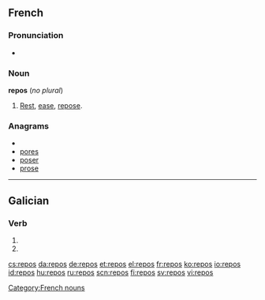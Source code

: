 ==French==

===Pronunciation===
* {{audio|Fr-repos.ogg|audio}}

===Noun===
'''repos''' {{m}} (''no plural'')

# [[rest|Rest]], [[ease]], [[repose]].

===Anagrams===
* {{alphagram|eoprs}}
* [[pores#French|pores]]
* [[poser#French|poser]]
* [[prose#French|prose]]

[[Category:French nouns]]

----

==Galician==

===Verb===
{{gl-verb-form}}

# {{conjugation of|[[repoñer#Galician|repoñer]]||2|s|pres|ind}}
# {{conjugation of|[[repór#Galician|repór]]||2|s|pres|ind}}

[[cs:repos]]
[[da:repos]]
[[de:repos]]
[[et:repos]]
[[el:repos]]
[[fr:repos]]
[[ko:repos]]
[[io:repos]]
[[id:repos]]
[[hu:repos]]
[[ru:repos]]
[[scn:repos]]
[[fi:repos]]
[[sv:repos]]
[[vi:repos]]